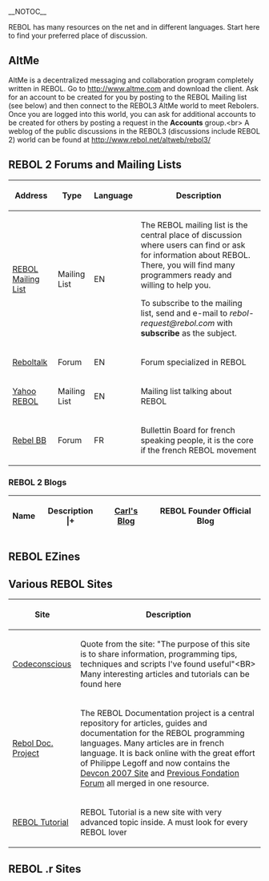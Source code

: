 __NOTOC__

REBOL has many resources on the net and in different languages. Start here to find your preferred place of discussion.


==AltMe==

AltMe is a decentralized messaging and collaboration program completely written in REBOL.
Go to http://www.altme.com and download the client.
Ask for an account to be created for you by posting to the REBOL Mailing list (see below) and then connect to the REBOL3 AltMe world to meet Rebolers. Once you are logged into this world, you can ask for additional accounts to be created for others by posting a request in the '''Accounts''' group.&lt;br&gt;
A weblog of the public discussions in the REBOL3 (discussions include REBOL 2) world can be found at http://www.rebol.net/altweb/rebol3/

==REBOL 2 Forums and Mailing Lists==



{| class=&quot;wikitable&quot;
! Address
! Type
! Language
! Description
|-
|[http://www.rebol.com/discussion.html REBOL Mailing List]
|Mailing List
|EN
|The  REBOL mailing list is the central place of discussion where users can find or ask for information about REBOL. There, you will find many programmers ready and willing to help you.

To subscribe to the mailing list, send and e-mail to ''rebol-request@rebol.com'' with '''subscribe''' as the subject.
|-
|[http://www.reboltalk.com/ Reboltalk] 
|Forum
|EN
|Forum specialized in REBOL
|-
|[http://groups.yahoo.com/group/Rebol_New Yahoo REBOL]
|Mailing List
|EN
|Mailing list talking about REBOL
|-
|[http://www.digicamsoft.com/cgi-bin/rebelBB.cgi Rebel BB]
|Forum
|FR
|Bullettin Board for french speaking people, it is the core if the french REBOL movement
|}

===REBOL 2 Blogs===


{| class=&quot;wikitable&quot;
! Name
! Description
|+
|[http://www.rebol.com/cgi-bin/blog.r Carl's Blog]
|REBOL Founder Official Blog
|}

==REBOL EZines==

==Various REBOL Sites==


{| class=&quot;wikitable&quot;
! Site
! Description
|-
|[http://www.codeconscious.com/rebol Codeconscious]
|Quote from the site: &quot;The purpose of this site is to share information, programming tips, techniques and scripts I've found useful&quot;&lt;BR&gt;
Many interesting articles and tutorials can be found here
|-
|[http://www.rebdocproj.net/ Rebol Doc. Project]
|The REBOL Documentation project is a central repository for articles, guides and documentation for the REBOL programming languages. Many articles are in french language.
It is back online with the great effort of Philippe Legoff and now contains
the [http://devcon2007.rebdocproj.net/ Devcon 2007 Site] and [http://www.fondation-rebol.net Previous Fondation Forum] all merged in one resource.
|-
|[http://www.reboltutorial.com/ REBOL Tutorial]
|REBOL Tutorial is a new site with very advanced topic inside. A must look for every REBOL lover
|}

==REBOL .r Sites==